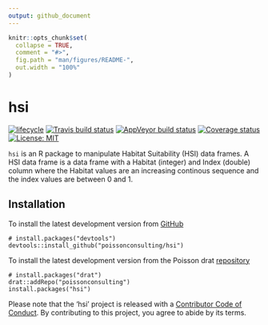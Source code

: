 ```yaml
---
output: github_document
---
```


<!-- README.md is generated from README.Rmd. Please edit that file -->

```r
knitr::opts_chunk$set(
  collapse = TRUE,
  comment = "#>",
  fig.path = "man/figures/README-",
  out.width = "100%"
)
```

# hsi

[![lifecycle](https://img.shields.io/badge/lifecycle-experimental-orange.svg)](https://www.tidyverse.org/lifecycle/#experimental)
[![Travis build status](https://travis-ci.org/poissonconsulting/hsi.svg?branch=master)](https://travis-ci.org/poissonconsulting/hsi)
[![AppVeyor build status](https://ci.appveyor.com/api/projects/status/github/poissonconsulting/hsi?branch=master&svg=true)](https://ci.appveyor.com/project/poissonconsulting/hsi)
[![Coverage status](https://codecov.io/gh/poissonconsulting/hsi/branch/master/graph/badge.svg)](https://codecov.io/github/poissonconsulting/hsi?branch=master)
[![License: MIT](https://img.shields.io/badge/License-MIT-green.svg)](https://opensource.org/licenses/MIT)

`hsi` is an R package to manipulate Habitat Suitability (HSI) data frames.
A HSI data frame is a data frame with a Habitat (integer) and Index (double) column where the Habitat values are an increasing continous sequence and the index values are between 0 and 1.

## Installation

To install the latest development version from [GitHub](https://github.com/poissonconsulting/hsi)
```
# install.packages("devtools")
devtools::install_github("poissonconsulting/hsi")
```

To install the latest development version from the Poisson drat [repository](https://github.com/poissonconsulting/drat)
```
# install.packages("drat")
drat::addRepo("poissonconsulting")
install.packages("hsi")
```

Please note that the 'hsi' project is released with a [Contributor Code of Conduct](CODE_OF_CONDUCT.md). By contributing to this project, you agree to abide by its terms.
